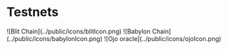 # Testnets


<Cards>
  <Card
    image
    title="Blit Chain Testnet"
    href="./testnet/blitchain"
  >
    ![Blit Chain](../public/icons/blitIcon.png)
  </Card>
  <Card
    image
    title="Babylon Chain"
    href="./testnet/babylon-chain"
  >
    ![Babylon Chain](../public/icons/babylonIcon.png)
  </Card>  
  <Card
    image
    title="Ojo Oracle"
    href="./testnet/ojo-oracle"
  >
    ![Ojo oracle](../public/icons/ojoIcon.png)
  </Card>
</Cards>